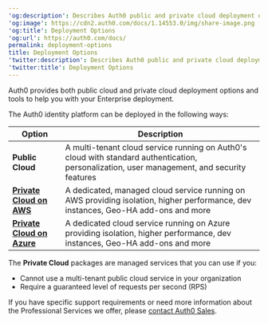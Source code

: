 ---
'og:description': Describes Auth0 public and private cloud deployment options.
'og:image': https://cdn2.auth0.com/docs/1.14553.0/img/share-image.png
'og:title': Deployment Options
'og:url': https://auth0.com/docs/
permalink: deployment-options
title: Deployment Options
'twitter:description': Describes Auth0 public and private cloud deployment options.
'twitter:title': Deployment Options
---
Auth0 provides both public cloud and private cloud deployment options and tools to help you with your Enterprise deployment.

The Auth0 identity platform can be deployed in the following ways:

<table class="table"><thead>
<tr>
<th><strong>Option</strong></th>
<th><strong>Description</strong></th>
</tr>
</thead>
<tbody>
<tr>
<td><strong>Public Cloud</strong></td>
<td>A multi-tenant cloud service running on Auth0's cloud with standard authentication, personalization, user management, and security features</td>
</tr>
<tr>
<td><a href="/docs/deploy-monitor/deploy-private-cloud/private-cloud-on-aws"><strong>Private Cloud on AWS</strong></a></td>
<td>A dedicated, managed cloud service running on AWS providing isolation, higher performance, dev instances, Geo-HA add-ons and more</td>
</tr>
<tr>
<td><a href="/docs/deploy-monitor/deploy-private-cloud/private-cloud-on-azure"><strong>Private Cloud on Azure</strong></a></td>
<td>A dedicated cloud service running on Azure providing isolation, higher performance, dev instances, Geo-HA add-ons and more</td>
</tr>
</tbody>
</table>

The **Private Cloud** packages are managed services that you can use if you:

* Cannot use a multi-tenant public cloud service in your organization
* Require a guaranteed level of requests per second (RPS)

If you have specific support requirements or need more information about the Professional Services we offer, please [contact Auth0 Sales](https://auth0.com/contact-us).